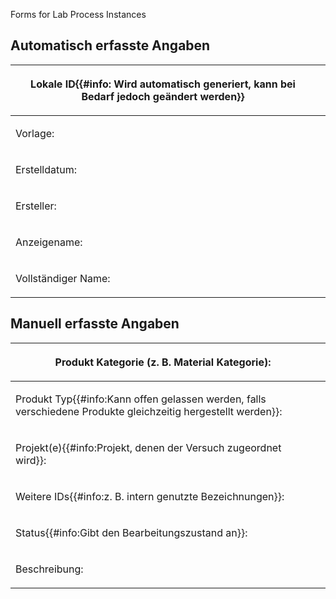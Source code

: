 <noinclude>Forms for Lab Process Instances

{{OslTemplate:Helper/Docu/FormTemplate}}
<!-- {{{info|page name=LabObject:<OslTemplate:LabProcess/Instance[short_timestamp]>-<OslTemplate:LabProcess/Instance[creator_abbreviation]>-<unique number;start=01>00-<OslTemplate:LabProcess/Instance[type_symbol]>}}} -->
</noinclude>
<includeonly>
{{{info|page name={{OslTemplate:ID/UUID |namespace=LabObject}} }}}
<div id="wikiPreview" style="display: none; padding-bottom: 25px; margin-bottom: 25px; border-bottom: 1px solid #AAAAAA;"></div>
{{{for template|OslTemplate:LabProcess/Instance}}}
== Automatisch erfasste Angaben ==
<div class="mw-collapsible mw-collapsed">
{| class="formtable"
! Lokale ID{{#info: Wird automatisch generiert, kann bei Bedarf jedoch geändert werden}}
| <div class="uniquePatternedField" data-pattern="${short_timestamp}-${user_abbreviation}-${unique_number}-pi" data-increment="100">{{{field|id|mandatory|property=HasId|size=25|unique}}}</div>{{{field|short_timestamp|hidden}}}{{{field|creator_abbreviation|hidden}}}{{{field|type_symbol}}}
|-
! Vorlage: 
| {{{field|template}}} 
|-
! Erstelldatum: 
| {{{field|timestamp|input type=datetimeflatpicker|format=d.m.Y H:i|default=now}}}
|-
! Ersteller: 
| {{{field|creator|default=current user}}} 
|-
! Anzeigename: 
| {{{field|display_name}}} 
|-
! Vollständiger Name: 
| {{{field|full_name}}} 
|}
</div>
== Manuell erfasste Angaben ==
{| class="formtable"
! Produkt Kategorie (z. B. Material Kategorie): 
| {{{field|output_category|input type=tree|top category=Object|height=500|width=400|depth=1}}} 
<!-- {{{field|material category2|input type=combobox|default=Category:Material|values from concept=MaterialCategory}}} -->
|-
! Produkt Typ{{#info:Kann offen gelassen werden, falls verschiedene Produkte gleichzeitig hergestellt werden}}:
| {{{field|output_type|input type=SF_Select|query=((Category:@@@@));?Display_title_of;format~plain;sep~,;link~none;headers~hide;limit~1000|sametemplate|field=output_category|label}}}
|-
! Projekt(e){{#info:Projekt, denen der Versuch zugeordnet wird}}: 
| {{{field|projects|values from category=Projekt|input type=tokens}}}
|-
! Weitere IDs{{#info:z. B. intern genutzte Bezeichnungen}}: 
| {{{field|additional_ids|input type=tokens}}}
|-
! Status{{#info:Gibt den Bearbeitungszustand an}}: 
| {{{field|status|input type=dropdown|values from category=OSL43e208341bdd43dc9a5e43d6786adb54|default=Term:OSLf474ec34b7df451ea8356134241aef8a}}}
|-
! Beschreibung: 
| {{{field|description|input type=textarea|editor=visualeditor|class=toolbarOnTop}}} 
|}
{{{end template}}}

{{{standard input|save}}}
</includeonly>